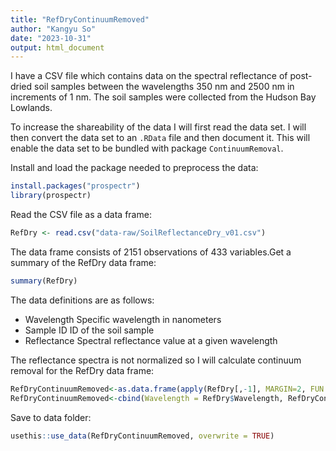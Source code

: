 ```yaml
---
title: "RefDryContinuumRemoved"
author: "Kangyu So"
date: "2023-10-31"
output: html_document
---
```


I have a CSV file which contains data on the spectral reflectance of post-dried soil samples between the wavelengths 350 nm and 2500 nm in increments of 1 nm. The soil samples were collected from the Hudson Bay Lowlands.

To increase the shareability of the data I will first read the data set. I will then convert the data set to an `.RData` file and then document it. This will enable the data set to be bundled with package `ContinuumRemoval`.

Install and load the package needed to preprocess the data:
```r
install.packages("prospectr")
library(prospectr)
```

Read the CSV file as a data frame:
```r
RefDry <- read.csv("data-raw/SoilReflectanceDry_v01.csv")
```

The data frame consists of 2151 observations of 433 variables.Get a summary of the RefDry data frame:
```r
summary(RefDry)
```

The data definitions are as follows:

- Wavelength  Specific wavelength in nanometers
- Sample ID  ID of the soil sample
- Reflectance  Spectral reflectance value at a given wavelength

The reflectance spectra is not normalized so I will calculate continuum removal for the RefDry data frame:
```r
RefDryContinuumRemoved<-as.data.frame(apply(RefDry[,-1], MARGIN=2, FUN =continuumRemoval, wav = RefDry$Wavelength))
RefDryContinuumRemoved<-cbind(Wavelength = RefDry$Wavelength, RefDryContinuumRemoved)
```

Save to data folder:
```r
usethis::use_data(RefDryContinuumRemoved, overwrite = TRUE)
```
